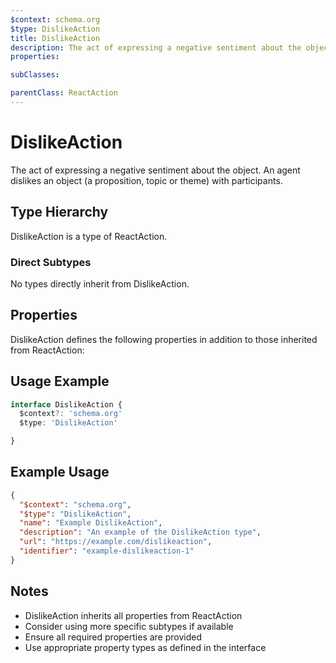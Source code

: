 ```yaml
---
$context: schema.org
$type: DislikeAction
title: DislikeAction
description: The act of expressing a negative sentiment about the object. An agent dislikes an object (a proposition, topic or theme) with participants.
properties:

subClasses:

parentClass: ReactAction
---
```


# DislikeAction

The act of expressing a negative sentiment about the object. An agent dislikes an object (a proposition, topic or theme) with participants.

## Type Hierarchy

DislikeAction is a type of ReactAction.

### Direct Subtypes

No types directly inherit from DislikeAction.

## Properties

DislikeAction defines the following properties in addition to those inherited from ReactAction:



## Usage Example

```typescript
interface DislikeAction {
  $context?: 'schema.org'
  $type: 'DislikeAction'

}
```

## Example Usage

```json
{
  "$context": "schema.org",
  "$type": "DislikeAction",
  "name": "Example DislikeAction",
  "description": "An example of the DislikeAction type",
  "url": "https://example.com/dislikeaction",
  "identifier": "example-dislikeaction-1"
}
```

## Notes

- DislikeAction inherits all properties from ReactAction
- Consider using more specific subtypes if available
- Ensure all required properties are provided
- Use appropriate property types as defined in the interface
